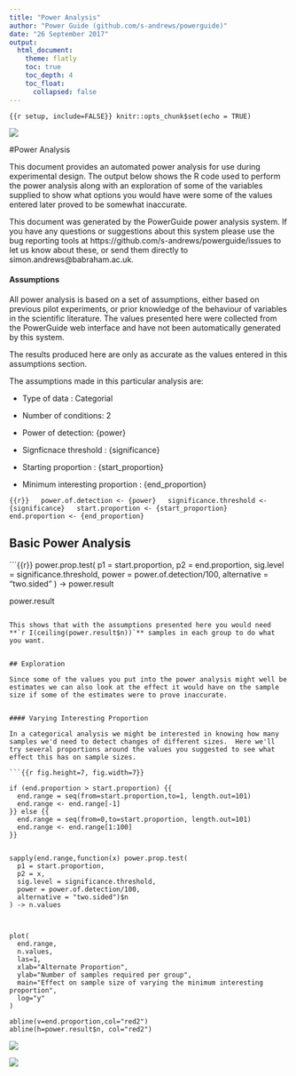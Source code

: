 ```yaml
---
title: "Power Analysis"
author: "Power Guide (github.com/s-andrews/powerguide)"
date: "26 September 2017"
output: 
  html_document:
    theme: flatly
    toc: true
    toc_depth: 4
    toc_float: 
      collapsed: false
---
```


```{{r setup, include=FALSE}}
knitr::opts_chunk$set(echo = TRUE)
```

[![](powerguide_logo.png)](index.html)

#Power Analysis

This document provides an automated power analysis for use during experimental design.  The output below shows the R code used to perform the power analysis along with an exploration of some of the variables supplied to show what options you would have were some of the values entered later proved to be somewhat inaccurate.

This document was generated by the PowerGuide power analysis system.  If you have any questions or suggestions about this system please use the bug reporting tools at https://github.com/s-andrews/powerguide/issues to let us know about these, or send them directly to simon.andrews\@babraham.ac.uk.


#### Assumptions

All power analysis is based on a set of assumptions, either based on previous pilot experiments, or prior knowledge of the behaviour of variables in the scientific literature.  The values presented here were collected from the PowerGuide web interface and have not been automatically generated by this system.

The results produced here are only as accurate as the values entered in this assumptions section.

The assumptions made in this particular analysis are:

* Type of data : Categorial

* Number of conditions: 2

* Power of detection: {power}

* Signficnace threshold : {significance}

* Starting proportion : {start_proportion}

* Minimum interesting proportion : {end_proportion}

```{{r}}
  power.of.detection <- {power}
  significance.threshold <- {significance}
  start.proportion <- {start_proportion}
  end.proportion <- {end_proportion}
```

## Basic Power Analysis


```{{r}}
power.prop.test(
  p1 = start.proportion,
  p2 = end.proportion,
  sig.level = significance.threshold,
  power = power.of.detection/100,
  alternative = "two.sided"
) -> power.result

power.result
```

This shows that with the assumptions presented here you would need **`r I(ceiling(power.result$n))`** samples in each group to do what you want.


## Exploration

Since some of the values you put into the power analysis might well be estimates we can also look at the effect it would have on the sample size if some of the estimates were to prove inaccurate.


#### Varying Interesting Proportion

In a categorical analysis we might be interested in knowing how many samples we'd need to detect changes of different sizes.  Here we'll try several proportions around the values you suggested to see what effect this has on sample sizes.

```{{r fig.height=7, fig.width=7}}

if (end.proportion > start.proportion) {{
  end.range = seq(from=start.proportion,to=1, length.out=101)
  end.range <- end.range[-1]
}} else {{
  end.range = seq(from=0,to=start.proportion, length.out=101)
  end.range <- end.range[1:100]
}}


sapply(end.range,function(x) power.prop.test(
  p1 = start.proportion,
  p2 = x,
  sig.level = significance.threshold,
  power = power.of.detection/100,
  alternative = "two.sided")$n
) -> n.values



plot(
  end.range,
  n.values,
  las=1,
  xlab="Alternate Proportion",
  ylab="Number of samples required per group",
  main="Effect on sample size of varying the minimum interesting proportion",
  log="y"
)

abline(v=end.proportion,col="red2")
abline(h=power.result$n, col="red2")

```

![](powerguide_logo.png)

![](babraham.png)





